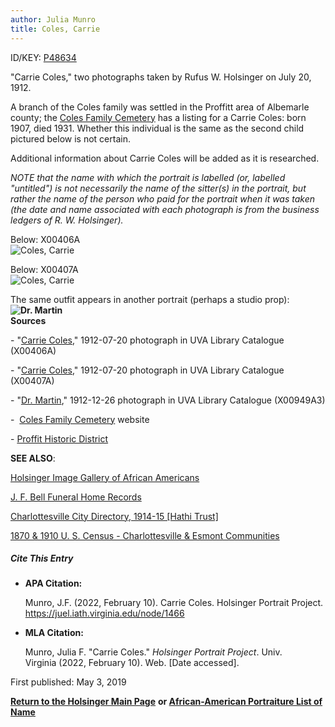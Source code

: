 ```yaml
---
author: Julia Munro
title: Coles, Carrie
---
```

ID/KEY: [P48634](http://juel.iath.virginia.edu/public_person?person=48634 "P48634")

"Carrie Coles," two photographs taken by Rufus W. Holsinger on July 20, 1912.

A branch of the Coles family was settled in the Proffitt area of Albemarle county; the [Coles Family Cemetery](http://www2.vcdh.virginia.edu/cem/db/cemetery/details/CLS/ "Coles Family Cemetery") has a listing for a Carrie Coles: born 1907, died 1931. Whether this individual is the same as the second child pictured below is not certain.

  
Additional information about Carrie Coles will be added as it is researched.

_NOTE that the name with which the portrait is labelled (or, labelled "untitled") is not necessarily the name of the sitter(s) in the portrait, but rather the name of the person who paid for the portrait when it was taken (the date and name associated with each photograph is from the business ledgers of R. W. Holsinger)._

Below: X00406A  
![Coles, Carrie](https://iiif.lib.virginia.edu/iiif/uva-lib:1040145/full/1000,1337/0/default.jpg "Coles, Carrie")  
  

Below: X00407A  
![Coles, Carrie](https://iiif.lib.virginia.edu/iiif/uva-lib:1040146/full/1000,1337/0/default.jpg "Coles, Carrie")  

The same outfit appears in another portrait (perhaps a studio prop):  
**![Dr. Martin](https://iiif.lib.virginia.edu/iiif/uva-lib:1040785/full/1000,1337/0/default.jpg "Dr. Martin")  
Sources**

\- "[Carrie Coles](https://search.lib.virginia.edu/catalog/uva-lib:1040145#?c=0&m=0&s=0&cv=0&xywh=-1121%2C0%2C5184%2C3843 "Coles, Golden")," 1912-07-20 photograph in UVA Library Catalogue (X00406A) 

\- "[Carrie Coles](https://search.lib.virginia.edu/catalog/uva-lib:1040146#?c=0&m=0&s=0&cv=0&xywh=-1342%2C-75%2C5771%2C4278 "Coles, Carrie")," 1912-07-20 photograph in UVA Library Catalogue (X00407A)

\- "[Dr. Martin](https://search.lib.virginia.edu/sources/images/items/uva-lib:1040769 "Dr. Martin")," 1912-12-26 photograph in UVA Library Catalogue (X00949A3)

\-  [Coles Family Cemetery](http://www2.vcdh.virginia.edu/cem/db/cemetery/details/CLS/ "Coles Family Website") website 

\- [Proffit Historic District](http://www2.vcdh.virginia.edu/afam/proffit/index.html "Proffit Historic District")

**SEE ALSO**:

[Holsinger Image Gallery of African Americans](http://rwholsingerphotos.org/images.php "Holsinger Image Gallery of African Americans")

[J. F. Bell Funeral Home Records](http://www2.vcdh.virginia.edu/afam/raceandplace/perl_scripts/funeral_search.html "J. F. Bell Funeral Home Database")

[Charlottesville City Directory, 1914-15 \[Hathi Trust\]](https://catalog.hathitrust.org/Record/101954103 "Charlottesville City Directory, 1914-15") 

[1870 & 1910 U. S. Census - Charlottesville & Esmont Communities](http://www2.vcdh.virginia.edu/afam/raceandplace/census/search_both.html "1870 & 1910 U. S. Census: Charlottesville and Esmont Communities")

##### **Cite This Entry**

*   **APA Citation:**
    
    Munro, J.F. (2022, February 10). Carrie Coles. Holsinger Portrait Project. https://juel.iath.virginia.edu/node/1466
    
*   **MLA Citation:**
    
    Munro, Julia F. "Carrie Coles." _Holsinger Portrait Project_. Univ. Virginia (2022, February 10). Web. \[Date accessed\].
    

  
First published: May 3, 2019    

[**Return to the Holsinger Main Page**](http://juel.iath.virginia.edu/node/980) **or [African-American Portraiture List of Name](http://juel.iath.virginia.edu/node/996)**